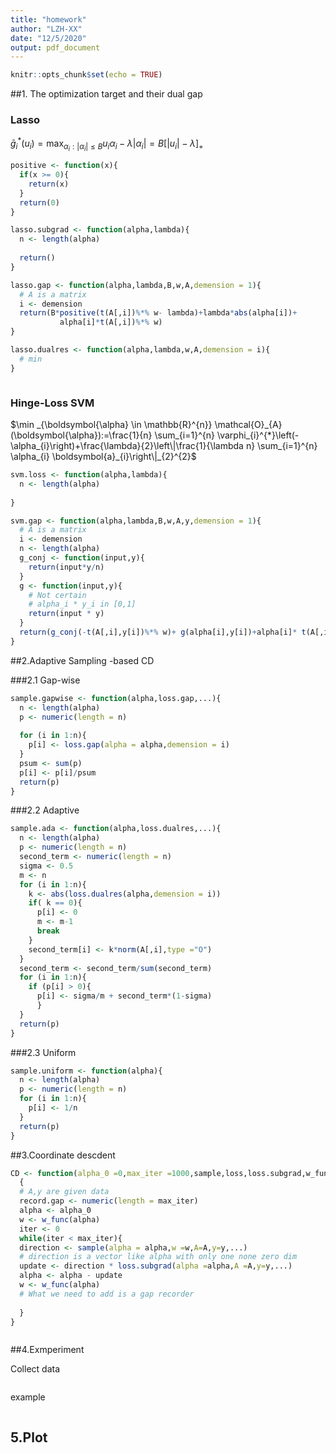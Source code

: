 ```yaml
---
title: "homework"
author: "LZH-XX"
date: "12/5/2020"
output: pdf_document
---
```


```r
knitr::opts_chunk$set(echo = TRUE)
```


##1. The optimization target and their dual gap

### Lasso

$\bar{g}_{i}^{*}\left(u_{i}\right)=\max _{\alpha_{i}:\left|\alpha_{i}\right| \leq B} u_{i} \alpha_{i}-\lambda\left|\alpha_{i}\right|=B\left[\left|u_{i}\right|-\lambda\right]_{+}$

```r
positive <- function(x){
  if(x >= 0){
    return(x)
  }
  return(0)
}

lasso.subgrad <- function(alpha,lambda){
  n <- length(alpha)
  
  return()
}

lasso.gap <- function(alpha,lambda,B,w,A,demension = 1){
  # A is a matrix
  i <- demension
  return(B*positive(t(A[,i])%*% w- lambda)+lambda*abs(alpha[i])+
           alpha[i]*t(A[,i])%*% w)
}

lasso.dualres <- function(alpha,lambda,w,A,demension = i){
  # min
}



```

### Hinge-Loss SVM

$\min _{\boldsymbol{\alpha} \in \mathbb{R}^{n}} \mathcal{O}_{A}(\boldsymbol{\alpha}):=\frac{1}{n} \sum_{i=1}^{n} \varphi_{i}^{*}\left(-\alpha_{i}\right)+\frac{\lambda}{2}\left\|\frac{1}{\lambda n} \sum_{i=1}^{n} \alpha_{i} \boldsymbol{a}_{i}\right\|_{2}^{2}$


```r
svm.loss <- function(alpha,lambda){
  n <- length(alpha)
  
}

svm.gap <- function(alpha,lambda,B,w,A,y,demension = 1){
  # A is a matrix
  i <- demension
  n <- length(alpha)
  g_conj <- function(input,y){
    return(input*y/n)
  }
  g <- function(input,y){
    # Not certain
    # alpha_i * y_i in [0,1]
    return(input * y)
  }
  return(g_conj(-t(A[,i],y[i])%*% w)+ g(alpha[i],y[i])+alpha[i]* t(A[,i]) %*%w)
}


```


##2.Adaptive Sampling -based CD 

###2.1 Gap-wise
```r

sample.gapwise <- function(alpha,loss.gap,...){
  n <- length(alpha)
  p <- numeric(length = n)
  
  for (i in 1:n){
    p[i] <- loss.gap(alpha = alpha,demension = i)
  }
  psum <- sum(p) 
  p[i] <- p[i]/psum
  return(p)
}

```

###2.2 Adaptive

```r
sample.ada <- function(alpha,loss.dualres,...){
  n <- length(alpha)
  p <- numeric(length = n)
  second_term <- numeric(length = n)
  sigma <- 0.5
  m <- n
  for (i in 1:n){
    k <- abs(loss.dualres(alpha,demension = i))
    if( k == 0){
      p[i] <- 0
      m <- m-1
      break
    }
    second_term[i] <- k*norm(A[,i],type ="O")
  }
  second_term <- second_term/sum(second_term)
  for (i in 1:n){
    if (p[i] > 0){
      p[i] <- sigma/m + second_term*(1-sigma)
      }
  }
  return(p)
}


```


###2.3 Uniform

```r
sample.uniform <- function(alpha){
  n <- length(alpha)
  p <- numeric(length = n)
  for (i in 1:n){
    p[i] <- 1/n
  }
  return(p)
}

```




##3.Coordinate descdent

```r

CD <- function(alpha_0 =0,max_iter =1000,sample,loss,loss.subgrad,w_func,A,y)
  {
  # A,y are given data
  record.gap <- numeric(length = max_iter)
  alpha <- alpha_0
  w <- w_func(alpha)
  iter <- 0
  while(iter < max_iter){
  direction <- sample(alpha = alpha,w =w,A=A,y=y,...)
  # direction is a vector like alpha with only one none zero dim
  update <- direction * loss.subgrad(alpha =alpha,A =A,y=y,...)
  alpha <- alpha - update
  w <- w_func(alpha)
  # What we need to add is a gap recorder
  
  }
}



```




##4.Exmperiment

Collect data
```r


```


example
```r

```

## 5.Plot


